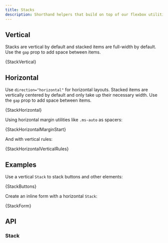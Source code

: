 ```yaml
---
title: Stacks
description: Shorthand helpers that build on top of our flexbox utilities to make component layout faster and easier than ever.
---
```



## Vertical

Stacks are vertical by default and stacked items are full-width by default. Use the `gap`
prop to add space between items.

<CodeBlock language="jsx" live previewClassName="stack-example">
  {StackVertical}
</CodeBlock>

## Horizontal

Use `direction="horizontal"` for horizontal layouts. Stacked items are vertically centered
by default and only take up their necessary width. Use the `gap` prop to add space between
items.

<CodeBlock language="jsx" live previewClassName="stack-example">
  {StackHorizontal}
</CodeBlock>

Using horizontal margin utilities like `.ms-auto` as spacers:

<CodeBlock language="jsx" live previewClassName="stack-example">
  {StackHorizontalMarginStart}
</CodeBlock>

And with vertical rules:

<CodeBlock language="jsx" live previewClassName="stack-example">
  {StackHorizontalVerticalRules}
</CodeBlock>

## Examples

Use a vertical `Stack` to stack buttons and other elements:

<CodeBlock language="jsx" live>
  {StackButtons}
</CodeBlock>

Create an inline form with a horizontal `Stack`:

<CodeBlock language="jsx" live>
  {StackForm}
</CodeBlock>

## API

### Stack

<PropsTable name="Stack" />
